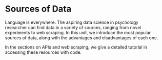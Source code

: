 # Sources of Data {#sec-data-sources .unnumbered}

Language is everywhere. The aspiring data science in psychology researcher can find data in a variety of sources, ranging from novel experiments to web scraping. In this unit, we introduce the most popular sources of data, along with the advantages and disadvantages of each one. 

In the sections on APIs and web scraping, we give a detailed tutorial in accessing these resources with code.